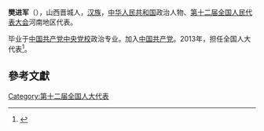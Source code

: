 '''樊进军'''（{{bd|1960年||}}），山西晋城人，[[汉族|汉族]]，[[中华人民共和国|中华人民共和国]]政治人物、[[第十二届全国人民代表大会|第十二届全国人民代表大会]]河南地区代表。

毕业于[[中国共产党中央党校|中国共产党中央党校]]政治专业。加入[[中国共产党|中国共产党]]。2013年，担任全国人大代表<ref>{{cite news|title=全国人大代表信息-樊进军|url= http://210.82.31.1:8084/delegate/viewDelegate.action?dbid=121520|accessdate=2013-04-05|newspaper=全国人大网}}{{Dead link|date=2020年1月 |bot=InternetArchiveBot |fix-attempted=yes }}</ref>。

==參考文獻==
{{reflist}}
{{中国政治人物小作品}}

[[Category:第十二届全国人大代表|Category:第十二届全国人大代表]]